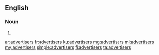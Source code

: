==English==

===Noun===
{{head|en|plural}}

# {{plural of|advertiser|lang=en}}

[[ar:advertisers]]
[[fr:advertisers]]
[[ku:advertisers]]
[[mg:advertisers]]
[[ml:advertisers]]
[[my:advertisers]]
[[simple:advertisers]]
[[fi:advertisers]]
[[ta:advertisers]]